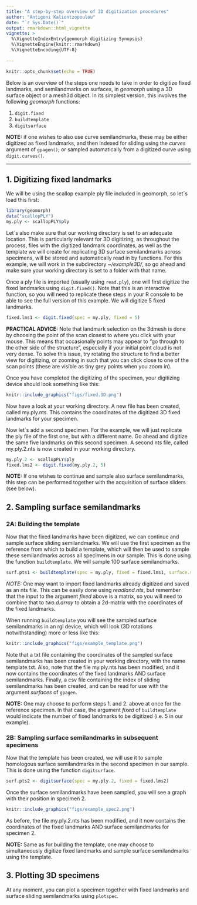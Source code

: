 ```yaml
---
title: "A step-by-step overview of 3D digitization procedures"
author: "Antigoni Kaliontzopoulou"
date: "`r Sys.Date()`"
output: rmarkdown::html_vignette
vignette: >
  %\VignetteIndexEntry{geomorph digitizing Synopsis}
  %\VignetteEngine{knitr::rmarkdown}
  %\VignetteEncoding{UTF-8}
  
---
```


```r
knitr::opts_chunk$set(echo = TRUE)
```


Below is an overview of the steps one needs to take in order to digitize fixed landmarks, and semilandmarks on surfaces, in *geomorph* using a 3D surface object or a mesh3d object. In its simplest version, this involves the following *geomorph* functions:

  1. `digit.fixed`
  2. `buildtemplate`
  3. `digitsurface`

**NOTE:** if one wishes to also use curve semilandmarks, these may be either digitized as fixed landmarks, and then indexed for sliding using the *curves* argument of `gpagen()`; or sampled automatically from a digitized curve using `digit.curves()`.   

---
## 1. Digitizing fixed landmarks
We will be using the scallop example ply file included in geomorph, so let´s load this first:

```r
library(geomorph)
data("scallopPLY")
my.ply <- scallopPLY$ply
```


Let´s also make sure that our working directory is set to an adequate location. This is particularly relevant for 3D digitizing, as throughout the process, files with the digitized landmark coordinates, as well as the template we will create for replicating 3D surface semilandmarks across specimens, will be stored and automatically read in by functions. For this example, we will work in the subdirectory *~/example3D/*, so go ahead and make sure your working directory is set to a folder with that name.


Once a ply file is imported (usually using `read.ply`), one will first digitize the fixed landmarks using `digit.fixed()`. Note that this is an interactive function, so you will need to replicate these steps in your R console to be able to see the full version of this example. We will digitize 5 fixed landmarks.

```r
fixed.lms1 <- digit.fixed(spec = my.ply, fixed = 5)
```

**PRACTICAL ADVICE:** Note that landmark selection on the 3dmesh is done by choosing the point of the scan closest to where you click with your mouse. This means that occasionally points may appear to "go through to the other side of the structure", especially if your initial point cloud is not very dense. To solve this issue, try rotating the structure to find a better view for digitizing, or zooming in such that you can click close to one of the scan points (these are visible as tiny grey points when you zoom in). 

Once you have completed the digitizing of the specimen, your digitizing device should look something like this:

```r
knitr::include_graphics("figs/fixed.3D.png")  
```

Now have a look at your working directory. A new file has been created, called my.ply.nts. This contains the coordinates of the digitized 3D fixed landmarks for your specimen.

Now let´s add a second specimen. For the example, we will just replicate the ply file of the first one, but with a different name. Go ahead and digitize the same five landmarks on this second specimen. A second nts file, called my.ply.2.nts is now created in your working directory.

```r
my.ply.2 <- scallopPLY$ply
fixed.lms2 <- digit.fixed(my.ply.2, 5)
```

**NOTE:** If one wishes to continue and sample also surface semilandmarks, this step can be performed together with the acquisition of surface sliders (see below).

## 2. Sampling surface semilandmarks
### 2A: Building the template
Now that the fixed landmarks have been digitized, we can continue and sample surface sliding semilandmarks. We will use the first specimen as the reference from which to build a template, which will then be used to sample these semilandmarks across all specimens in our sample. This is done using the function `buildtemplate`. We will sample 100 surface semilandmarks. 

```r
surf.pts1 <- buildtemplate(spec = my.ply, fixed = fixed.lms1, surface.sliders = 100)
```

*NOTE:* One may want to import fixed landmarks already digitized and saved as an nts file. This can be easily done using *readland.nts*, but remember that the input to the argument *fixed* above is a matrix, so you will need to combine that to *two.d.array* to obtain a 2d-matrix with the coordinates of the fixed landmarks.


When running `buildtemplate` you will see the sampled surface semilandmarks in an rgl device, which will look (3D rotations notwithstanding) more or less like this:

```r
knitr::include_graphics("figs/example_template.png")  
```

Note that a txt file containing the coordinates of the sampled surface semilandmarks has been created in your working directory, with the name template.txt. Also, note that the file my.ply.nts has been modified, and it now contains the coordinates of the fixed landmarks AND surface semilandmarks. Finally, a csv file containing the index of sliding semilandmarks has been created, and can be read for use with the argument *surfaces* of `gpagen`.

**NOTE:** One may choose to perform steps 1. and 2. above at once for the reference specimen. In that case, the argument *fixed* of `buildtemplate` would indicate the number of fixed landmarks to be digitized (i.e. 5 in our example).

### 2B: Sampling surface semilandmarks in subsequent specimens
Now that the template has been created, we will use it to sample homologous surface semilandmarks in the second specimen in our sample. This is done using the function `digitsurface`.

```r
surf.pts2 <- digitsurface(spec = my.ply.2, fixed = fixed.lms2)
```

Once the surface semilandmarks have been sampled, you will see a graph with their position in specimen 2.

```r
knitr::include_graphics("figs/example_spec2.png")  
```

As before, the file my.ply.2.nts has been modified, and it now contains the coordinates of the fixed landmarks AND surface semilandmarks for specimen 2. 

**NOTE:** Same as for building the template, one may choose to simultaneously digitize fixed landmarks and sample surface semilandmarks using the template.

## 3. Plotting 3D specimens
At any moment, you can plot a specimen together with fixed landmarks and surface sliding semilandmarks using `plotspec`.